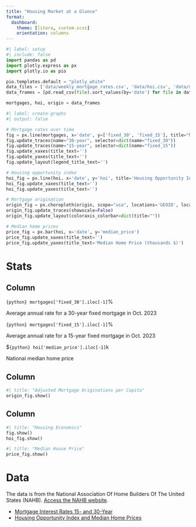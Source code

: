 ```yaml
---
title: "Housing Market at a Glance"
format: 
  dashboard:
    theme: [litera, custom.scss]
    orientation: columns
---
```


```python
#| label: setup
#| include: false
import pandas as pd
import plotly.express as px
import plotly.io as pio

pio.templates.default = "plotly_white"
data_files = ['data/weekly_mortgage_rates.csv', 'data/hoi.csv', 'data/mortgage_origination_state.csv']
data_frames = [pd.read_csv(file).sort_values(by='date') for file in data_files]

mortgages, hoi, origin = data_frames
```

```python
#| label: create-graphs
#| output: false

# Mortgage rates over time
fig = px.line(mortgages, x='date', y=['fixed_30', 'fixed_15'], title="Mortgage Interest Rates 15- and 30-Year")
fig.update_traces(name="30-year", selector=dict(name="fixed_30"))
fig.update_traces(name="15-year", selector=dict(name="fixed_15"))
fig.update_xaxes(title_text='')
fig.update_yaxes(title_text='')
fig.update_layout(legend_title_text='')

# Housing opportunity index
hoi_fig = px.line(hoi, x='date', y='hoi', title='Housing Opportunity Index<br><sup>Percentage of homes affordable to median-income families</sup>')
hoi_fig.update_xaxes(title_text='')
hoi_fig.update_yaxes(title_text='')

# Mortgage origination
origin_fig = px.choropleth(origin, scope="usa", locations='GEOID', locationmode="USA-states", color='MORT_ADJ', color_continuous_scale="Jet", animation_frame='date', range_color=(0.009, 0.073))
origin_fig.update_traces(showscale=False)
origin_fig.update_layout(coloraxis_colorbar=dict(title=""))

# Median home prices
price_fig = px.bar(hoi, x='date', y='median_price')
price_fig.update_xaxes(title_text='')
price_fig.update_yaxes(title_text='Median Home Price (thousands $)')
```

# Stats

## Column {width="20%"}

::: {.valuebox color="white"}
`{python} mortgages['fixed_30'].iloc[-1]`%

Average annual rate for a 30-year fixed mortgage in Oct. 2023
:::

::: {.valuebox color="white"}
`{python} mortgages['fixed_15'].iloc[-1]`%

Average annual rate for a 15-year fixed mortgage in Oct. 2023
:::

::: {.valuebox color="white"}
$`{python} hoi['median_price'].iloc[-1]`k

National median home price
:::

## Column 

```python
#| title: "Adjusted Mortgage Originations per Capita"
origin_fig.show()
```

## Column {.tabset width="40%"}

```python
#| title: "Housing Economics"
fig.show()
hoi_fig.show()
```

```python
#| title: "Median House Price"
price_fig.show()
```

# Data

The data is from the National Association Of Home Builders Of The United States (NAHB). [Access the NAHB website](https://www.nahb.org/).

*  [Mortgage Interest Rates 15- and 30-Year](https://www.nahb.org/news-and-economics/housing-economics/national-statistics/weekly-mortgage-rates-15-and-30-year)
*  [Housing Opportunity Index and Median Home Prices](https://www.nahb.org/news-and-economics/housing-economics/indices/housing-opportunity-index)